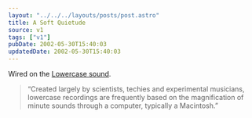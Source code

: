 ```yaml
---
layout: "../../../layouts/posts/post.astro"
title: A Soft Quietude
source: v1
tags: ["v1"]
pubDate: 2002-05-30T15:40:03
updatedDate: 2002-05-30T15:40:03
---
```


Wired on the [Lowercase sound][1].

> &#8220;Created largely by scientists, techies and experimental musicians, lowercase recordings are frequently based on the magnification of minute sounds through a computer, typically a Macintosh.&#8221;

[1]: http://www.wired.com/news/mac/0,2125,52397,00.html "Wired: Whisper the Songs of Silence"
